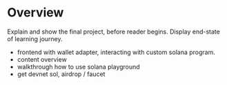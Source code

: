 # Overview


Explain and show the final project, before reader begins. Display end-state of
learning journey.

- frontend with wallet adapter, interacting with custom solana program.
- content overview
- walkthrough how to use solana playground
- get devnet sol, airdrop / faucet

